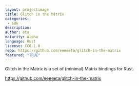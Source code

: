 ```yaml
---
layout: projectimage
title: Glitch in the Matrix
categories: 
 - sdk
description: 
author: eta
maturity: Alpha
language: Rust
license: CC0-1.0
repo: https://github.com/eeeeeta/glitch-in-the-matrix
featured: "TRUE"
---
```


Glitch in the Matrix is a set of (minimal) Matrix bindings for Rust.

https://github.com/eeeeeta/glitch-in-the-matrix
